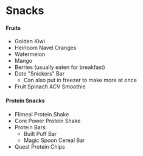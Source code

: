 # Snacks
#### Fruits
- Golden Kiwi
- Heirloom Navel Oranges
- Watermelon
- Mango
- Berries (usually eaten for breakfast)
- Date "Snickers" Bar
  - Can also put in freezer to make more at once
- Fruit Spinach ACV Smoothie

#### Protein Snacks
- Flimeal Protein Shake
- Core Power Protein Shake
- Protein Bars:
  - Built Puff Bar
  - Magic Spoon Cereal Bar
- Quest Protein Chips